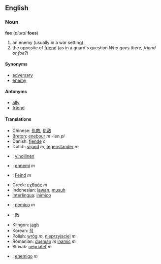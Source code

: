 ==English==
===Noun===
'''foe''' (''plural'' '''foes''')

# an enemy (usually in a war setting)
# the opposite of [[friend]] (as in a guard's question ''Who goes there, friend or foe?'')

====Synonyms====
*[[adversary]]
*[[enemy]]

====Antonyms====
*[[ally]]
*[[friend]]

<!-- * Fee, Fie, and Fum -->

==== Translations ====
*Chinese: [[仇敵]], [[仇敌]]
*[[Breton]]: [[enebour]] ''m'' -ien ''pl''
*Danish: [[fjende]] ''c''
*Dutch: [[vijand]] ''m'', [[tegenstander]] ''m''
*{{msg:fi}}: [[vihollinen]]
*{{msg:fr}}: [[ennemi]] ''m''
*{{msg:de}}: [[Feind]] ''m''
*Greek: [[εχθρός]] ''m''
*Indonesian: [[lawan]], [[musuh]]
*[[Interlingua]]: [[inimico]]
*{{msg:it}}: [[nemico]] ''m''
*{{msg:ja}}: [[敵]]
*Klingon: [[jagh]]
*Korean: [[적]]
*Polish: [[wróg]] ''m'', [[nieprzyjaciel]] ''m''
*Romanian: [[duşman]] ''m'' [[inamic]] ''m''
*Slovak: [[nepriateľ]] ''m''
*{{msg:es}}: [[enemigo]] ''m''
